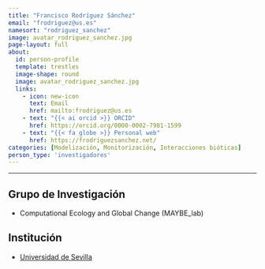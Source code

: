 ```yaml
---
title: "Francisco Rodríguez Sánchez"
email: "frodriguez@us.es"  
namesort: "rodriguez_sanchez"
image: avatar_rodriguez_sanchez.jpg
page-layout: full
about: 
  id: person-profile
  template: trestles
  image-shape: round
  image: avatar_rodriguez_sanchez.jpg
  links:
    - icon: new-icon
      text: Email
      href: mailto:frodriguez@us.es
    - text: "{{< ai orcid >}} ORCID"
      href: https://orcid.org/0000-0002-7981-1599
    - text: "{{< fa globe >}} Personal web"
      href: https://frodriguezsanchez.net/
categories: [Modelización, Monitorización, Interacciones bióticas]
person_type: 'investigadores'
---
```

 
<hr>

:::{#person-profile}

## Grupo de Investigación
- Computational Ecology and Global Change (MAYBE_lab)

## Institución
- [Universidad de Sevilla](https://www.us.es/)

:::
